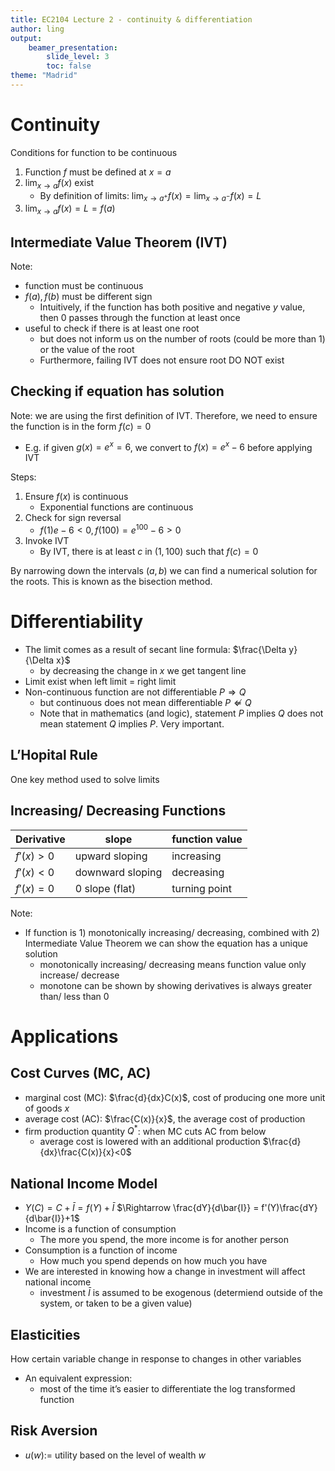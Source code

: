 ```yaml
---
title: EC2104 Lecture 2 - continuity & differentiation
author: ling
output:
    beamer_presentation:
        slide_level: 3
        toc: false
theme: "Madrid"
---
```


# Continuity

\begin{block}{Definition}
A function is continuous at $x = a \Leftrightarrow$
\begin{align*}
\lim_{x\rightarrow a} f(x) = f(a)
\end{align*}
\end{block}

Conditions for function to be continuous

1. Function $f$ must be defined at $x=a$
2. $\lim_{x\rightarrow a} f(x)$ exist
    - By definition of limits:
      $\lim_{x\rightarrow a^+} f(x)
      = \lim_{x\rightarrow a^-} f(x) = L$ 
3. $\lim_{x\rightarrow a} f(x) = L = f(a)$

## Intermediate Value Theorem (IVT)

\begin{block}{IVT}
Let $f$ be a function which is continuous in the interval
$[a, b]$. If $f(a), f(b)$ have different sign, then there is
at least one $c$ in $(a, b)$ such that $f(c)=0$
\end{block}

Note:

- function must be continuous
- $f(a), f(b)$ must be different sign
  - Intuitively, if the function has both positive and
    negative $y$ value, then $0$ passes through the function
    at least once 
- useful to check if there is at least one root
  - but does not inform us on the number of roots (could be
    more than 1) or the value of the root
  - Furthermore, failing IVT does not ensure root DO NOT exist

## Checking if equation has solution

Note: we are using the first definition of IVT. Therefore,
we need to ensure the function is in the form $f(c)=0$

- E.g. if given $g(x) = e^x = 6$, we convert to
  $f(x) = e^x - 6$ before applying IVT

Steps:

1. Ensure $f(x)$ is continuous
   - Exponential functions are continuous
2. Check for sign reversal
   - $f(1) e - 6 < 0, f(100) = e^{100} - 6 > 0$
3. Invoke IVT
   - By IVT, there is at least $c$ in $(1, 100)$ such that
     $f(c)=0$

By narrowing down the intervals $(a, b)$ we can find a
numerical solution for the roots. This is known as the
bisection method.

# Differentiability

\begin{block}{Differentiability}
A function $f(x)$ is differentiable at $x=a$ as long as the
following limit exist
\begin{align*}
f'(a) = \lim_{h\rightarrow 0}\frac{f(a+h)-f(a)}{h}
\end{align*}
\end{block}

- The limit comes as a result of secant line formula:
  $\frac{\Delta y}{\Delta x}$
  - by decreasing the change in $x$ we get tangent line
- Limit exist when left limit = right limit
- Non-continuous function are not differentiable
  $P \Rightarrow Q$
  - but continuous does not mean
    differentiable $P \nLeftarrow Q$
  - Note that in mathematics (and logic), statement $P$
    implies $Q$ does not mean statement $Q$ implies
    $P$. Very important.

## L'Hopital Rule

One key method used to solve limits

\begin{block}{L'Hopital Rule}
If $f(a)=g(a)=0$ or $\infty$, and $g'(a)$ is non-zero
\begin{align*}
\lim_{x\rightarrow a} \frac{f(x)}{g(x)} = 
\lim_{x\rightarrow a} \frac{f'(x)}{g'(x)}
\end{align*}
\end{block}

## Increasing/ Decreasing Functions

Derivative | slope | function value
--- | --- | ---
$f'(x) > 0$ | upward sloping | increasing
$f'(x) < 0$ | downward sloping | decreasing
$f'(x) = 0$ | 0 slope (flat) | turning point

Note:

- If function is 1) monotonically increasing/ decreasing,
  combined with 2) Intermediate Value Theorem we can show the
  equation has a unique solution
  - monotonically increasing/ decreasing means function
    value only increase/ decrease
  - monotone can be shown by showing derivatives is always
    greater than/ less than $0$

# Applications

## Cost Curves (MC, AC)

\begin{align*}
\frac{d}{dx} \frac{C(x)}{x} = \frac{1}{x}\left(C'(x) -
\frac{C(x)}{x}\right)
\Rightarrow \begin{cases}
> 0 , &C'(x) > \frac{C(x)}{x}\\
< 0 , &C'(x) < \frac{C(x)}{x}\\
= 0 , &C'(x) = \frac{C(x)}{x}
\end{cases}
\end{align*}

- marginal cost (MC): $\frac{d}{dx}C(x)$, cost of producing
  one more unit of goods $x$
- average cost (AC): $\frac{C(x)}{x}$, the average cost of
  production
- firm production quantity $Q^*$: when MC cuts AC from below
  - average cost is lowered with an additional production
    $\frac{d}{dx}\frac{C(x)}{x}<0$

## National Income Model

\begin{align*}
\frac{dY}{d\bar{I}} = \frac{1}{[1-f'(Y)]} > 0, \because f'(Y) \in (0, 1)
\end{align*}

- $Y(C) = C + \bar{I} = f(Y) + \bar{I}$
$\Rightarrow \frac{dY}{d\bar{I}} = f'(Y)\frac{dY}{d\bar{I}}+1$
- Income is a function of consumption
  - The more you spend, the more income is for another
    person
- Consumption is a function of income
  - How much you spend depends on how much you have
- We are interested in knowing how a change in investment
  will affect national income 
  - investment $\bar I$ is assumed to be exogenous
    (determiend outside of the system, or taken to be a given value)

## Elasticities

How certain variable change in response to changes in other
variables

\begin{block}{Elasticity of $f$ with respect to $x$}
\begin{align*}
\epsilon_x f(x) = \frac{df(x)}{dx}\left[\frac{x}{f(x)}\right]
=f'(x)\left[\frac{x}{f(x)}\right]
\end{align*}
\end{block}

- An equivalent expression:
  \begin{align*}
    \frac{d \ln f(x)}{d \ln(x)}
    \end{align*}
  - most of the time it's easier to differentiate the log
    transformed function

## Risk Aversion

\begin{block}{Arrow-Pratt measure of absolute risk aversion}
$A(w) = -\frac{u''(w)}{u'(w)}$
\end{block}
\begin{block}{Arrow-Pratt measure of absolute risk aversion}
$R(w) = wA(w) = -w\frac{u''(w)}{u'(w)}$
\end{block}

- $u(w) :=$ utility based on the level of wealth $w$
